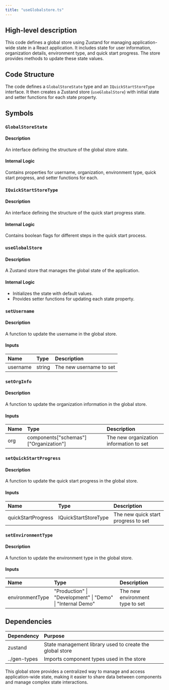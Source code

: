 ```yaml
---
title: "useGlobalstore.ts"
---
```


## High-level description
This code defines a global store using Zustand for managing application-wide state in a React application. It includes state for user information, organization details, environment type, and quick start progress. The store provides methods to update these state values.

## Code Structure
The code defines a `GlobalStoreState` type and an `IQuickStartStoreType` interface. It then creates a Zustand store (`useGlobalStore`) with initial state and setter functions for each state property.

## Symbols

### `GlobalStoreState`
#### Description
An interface defining the structure of the global store state.

#### Internal Logic
Contains properties for username, organization, environment type, quick start progress, and setter functions for each.

### `IQuickStartStoreType`
#### Description
An interface defining the structure of the quick start progress state.

#### Internal Logic
Contains boolean flags for different steps in the quick start process.

### `useGlobalStore`
#### Description
A Zustand store that manages the global state of the application.

#### Internal Logic
- Initializes the state with default values.
- Provides setter functions for updating each state property.

### `setUsername`
#### Description
A function to update the username in the global store.

#### Inputs
| Name | Type | Description |
|:-----|:-----|:------------|
| username | string | The new username to set |

### `setOrgInfo`
#### Description
A function to update the organization information in the global store.

#### Inputs
| Name | Type | Description |
|:-----|:-----|:------------|
| org | components["schemas"]["Organization"] | The new organization information to set |

### `setQuickStartProgress`
#### Description
A function to update the quick start progress in the global store.

#### Inputs
| Name | Type | Description |
|:-----|:-----|:------------|
| quickStartProgress | IQuickStartStoreType | The new quick start progress to set |

### `setEnvironmentType`
#### Description
A function to update the environment type in the global store.

#### Inputs
| Name | Type | Description |
|:-----|:-----|:------------|
| environmentType | "Production" \| "Development" \| "Demo" \| "Internal Demo" | The new environment type to set |

## Dependencies
| Dependency | Purpose |
|:-----------|:--------|
| zustand | State management library used to create the global store |
| ../gen-types | Imports component types used in the store |

This global store provides a centralized way to manage and access application-wide state, making it easier to share data between components and manage complex state interactions.